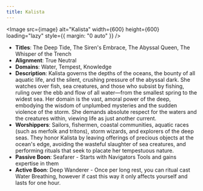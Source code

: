 ```yaml
---
title: Kalista
---
```



<Image src={image} alt="Kalista" width={600} height={600} loading="lazy" style={{ margin: "0 auto" }} />

- **Titles**: The Deep Tide, The Siren's Embrace, The Abyssal Queen, The Whisper of the Trench
- **Alignment**: True Neutral
- **Domains**: Water, Tempest, Knowledge
- **Description**: Kalista governs the depths of the oceans, the bounty of all aquatic life, and the silent, crushing pressure of the abyssal dark. She watches over fish, sea creatures, and those who subsist by fishing, ruling over the ebb and flow of all water—from the smallest spring to the widest sea. Her domain is the vast, amoral power of the deep, embodying the wisdom of unplumbed mysteries and the sudden violence of the storm. She demands absolute respect for the waters and the creatures within, viewing life as just another current.
- **Worshippers**: Sailors, fishermen, coastal communities, aquatic races (such as merfolk and tritons), storm wizards, and explorers of the deep seas. They honor Kalista by leaving offerings of precious objects at the ocean's edge, avoiding the wasteful slaughter of sea creatures, and performing rituals that seek to placate her tempestuous nature.
- **Passive Boon**: Seafarer - Starts with Navigators Tools and gains expertise in them
- **Active Boon**: Deep Wanderer - Once per long rest, you can ritual cast Water Breathing, however if cast this way it only affects yourself and lasts for one hour.
